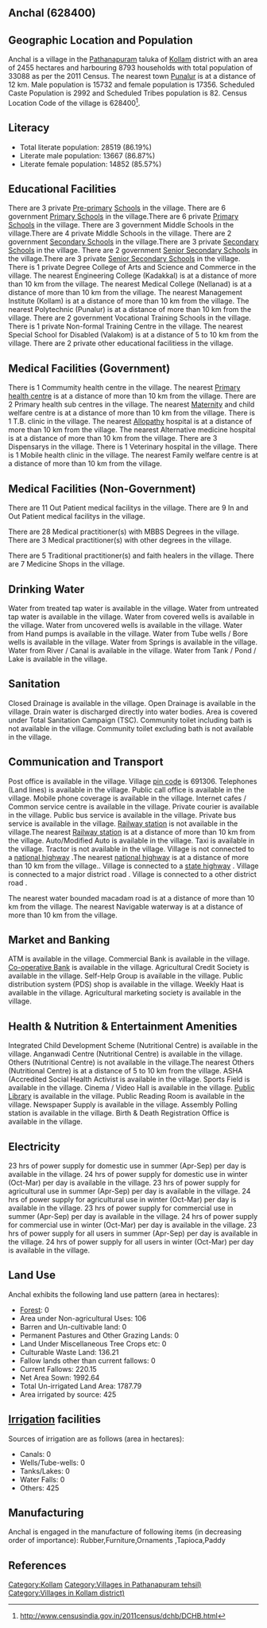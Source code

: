 {{Infobox settlement
| name=Anchal
| native_name=
| native_name_lang=
| other_name=
| nickname=
| settlement_type=Village
| image_skyline=
| image_alt=
| image_caption=
| pushpin_map=India Kerala
| pushpin_label_position=right
| pushpin_map_alt=
| pushpin_map_caption=Location in Kerala, India
| latd=
| latm=
| lats=
| latNS=
| longd=
| longm=
| longs=
| longEW=
| coordinates_display=inline,title
| subdivision_type=Country
| subdivision_name={{flag|India}}
| subdivision_type1=[[States and territories of India|State]]
| subdivision_name1=Kerala 
| subdivision_type2=[[List of districts of India|District]]
| subdivision_name2=Kollam
| subdivision_type3=Tahsil
| subdivision_name3=Pathanapuram
| website=
| established_title=<!-- Established -->
| established_date=
| founder=
| named_for=
| government_type=
| governing_body=
| unit_pref=Metric=
| area_footnotes=
| area_rank=
| area_total_km2=24.55
| elevation_footnotes=
| elevation_m=
| population_total=33088
| population_as_of=2011
| population_rank=
| population_density_km2=1347
| population_demonym=
| population_footnotes=
| demographics_type1=Languages
| demographics1_title1=Official
| demographics1_info1=[[Malayalam language|Malayalam]]
| timezone1=[[Indian Standard Time|IST]]
| utc_offset1==+5:30
| postal_code_type=[[Postal Index Number|PIN]]
| postal_code=691306
| area_code_type=Telephone code
| area_code=
| registration_plate=
| blank1_name_sec1=Nearest city
| blank1_info_sec1=[[Punalur]]
| blank2_name_sec1=[[Human sex ratio|Sex ratio]]
| blank2_info_sec1=1103 [[male|♂]]/[[female|♀]]
| blank3_name_sec1=Literacy
| blank3_info_sec1=86.19%
| blank1_name_sec2=[[2011 Census of India|2011 census]] code
| blank1_info_sec2=628400
| footnotes=
}}

== Anchal (628400) ==

== Geographic Location and Population ==

Anchal is a village in the [[Pathanapuram]] taluka of [[Kollam]] district with an area of 2455 hectares and harbouring 8793 households with total population of 33088 as per the 2011 Census. The nearest town [[Punalur]] is at a distance of 12 km. Male population is 15732 and female population is 17356. Scheduled Caste Population is 2992 and Scheduled Tribes population is 82. Census Location Code of the village is 628400<ref>http://www.censusindia.gov.in/2011census/dchb/DCHB.html</ref>.


== Literacy ==  
* Total literate population: 28519 (86.19%)
* Literate male population: 13667 (86.87%)
* Literate female population: 14852 (85.57%)


== Educational Facilities ==  
There are 3 private [[Pre-primary]] [[School]]s in the village.
There are 6 government [[Primary School]]s in the village.There are 6 private [[Primary School]]s in the village.
There are 3 government Middle Schools in the village.There are 4 private Middle Schools in the village.
There are 2 government [[Secondary School]]s in the village.There are 3 private [[Secondary School]]s in the village.
There are 2 government [[Senior Secondary School]]s in the village.There are 3 private [[Senior Secondary School]]s in the village.
There is 1 private Degree College of Arts and Science and Commerce in the village.
The nearest Engineering College (Kadakkal) is at a distance of more than 10 km from the village.
The nearest Medical College (Nellanad) is at a distance of more than 10 km from the village.
The nearest Management Institute (Kollam) is at a distance of more than 10 km from the village.
The nearest Polytechnic (Punalur) is at a distance of more than 10 km from the village.
There are 2 government Vocational Training Schools in the village.
There is 1 private Non-formal Training Centre in the village.
The nearest Special School for Disabled (Valakom) is at a distance of 5 to 10 km from the village.
There are 2 private other educational facilitiess in the village.


== Medical Facilities (Government) ==
There is 1 Commumity health centre in the village.
The nearest [[Primary health centre]] is at a distance of more than 10 km from the village.
There are 2 Primary health sub centres in the village.
The nearest [[Maternity]] and child welfare centre is at a distance of more than 10 km from the village.
There is 1 T.B. clinic in the village.
The nearest [[Allopathy]] hospital is at a distance of more than 10 km from the village.
The nearest Alternative medicine hospital is at a distance of more than 10 km from the village.
There are 3 Dispensarys in the village.
There is 1 Veterinary hospital in the village.
There is 1 Mobile health clinic in the village.
The nearest Family welfare centre is at a distance of more than 10 km from the village.


== Medical Facilities (Non-Government) ==
There are 11 Out Patient medical facilitys in the village.
There are 9 In and Out Patient medical facilitys in the village.

There are 28 Medical practitioner(s) with MBBS Degrees in the village.
There are 3 Medical practitioner(s) with other degrees in the village.

There are 5 Traditional practitioner(s) and faith healers in the village.
There are 7 Medicine Shops in the village.



== Drinking Water ==
Water from treated tap water is available in the village.
Water from untreated tap water is available in the village.
Water from covered wells is available in the village.
Water from uncovered wells is available in the village.
Water from Hand pumps is available in the village.
Water from Tube wells / Bore wells is available in the village.
Water from Springs is available in the village.
Water from River / Canal is available in the village.
Water from Tank / Pond / Lake is available in the village.


== Sanitation ==
Closed Drainage is available in the village.
Open Drainage is available in the village.
Drain water is discharged directly into water bodies.
Area is covered under Total Sanitation Campaign (TSC).
Community toilet including bath is not available in the village.
Community toilet excluding bath is not available in the village.


== Communication and Transport ==
Post office is available in the village.
Village [[pin code]] is 691306.
Telephones (Land lines) is available in the village.
Public call office is available in the village.
Mobile phone coverage is available in the village.
Internet cafes / Common service centre is available in the village.
Private courier is available in the village.
Public bus service is available in the village.
Private bus service is available in the village.
[[Railway station]] is not available in the village.The nearest [[Railway station]] is at a distance of more than 10 km from the village.
Auto/Modified Auto is available in the village.
Taxi is available in the village.
Tractor is not available in the village.
Village is not connected to a [[national highway]] .The nearest [[national highway]] is at a distance of more than 10 km from the village..
Village is connected to a [[state highway]]  .
Village is connected to a major district road    .
Village is connected to a other district road  .


The nearest water bounded macadam road is at a distance of more than 10 km from the village.
The nearest Navigable waterway is at a distance of more than 10 km from the village.



== Market and Banking ==
ATM is available in the village.
Commercial Bank is available in the village.
[[Co-operative Bank]] is available in the village.
Agricultural Credit Society is available in the village.
Self-Help Group is available in the village.
Public distribution system (PDS) shop is available in the village.
Weekly Haat is available in the village.
Agricultural marketing society is available in the village.


== Health & Nutrition & Entertainment Amenities ==
Integrated Child Development Scheme (Nutritional Centre) is available in the village.
Anganwadi Centre (Nutritional Centre) is available in the village.
Others (Nutritional Centre) is not available in the village.The nearest Others (Nutritional Centre) is at a distance of 5 to 10 km from the village.
ASHA (Accredited Social Health Activist is available in the village.
Sports Field is available in the village.
Cinema / Video Hall is available in the village.
[[Public Library]] is available in the village.
Public Reading Room is available in the village.
Newspaper Supply is available in the village.
Assembly Polling station is available in the village.
Birth & Death Registration Office is available in the village.


== Electricity ==
23 hrs of power supply for domestic use in summer (Apr-Sep) per day is available in the village.
24 hrs of power supply for domestic use in winter (Oct-Mar) per day is available in the village.
23 hrs of power supply for agricultural use in summer (Apr-Sep) per day is available in the village.
24 hrs of power supply for agricultural use in winter (Oct-Mar) per day is available in the village.
23 hrs of power supply for commercial use in summer (Apr-Sep) per day is available in the village.
24 hrs of power supply for commercial use in winter (Oct-Mar) per day is available in the village.
23 hrs of power supply for all users in summer (Apr-Sep) per day is available in the village.
24 hrs of power supply for all users in winter (Oct-Mar) per day is available in the village.


== Land Use ==
Anchal exhibits the following land use pattern (area in hectares):
* [[Forest]]: 0
* Area under Non-agricultural Uses: 106
* Barren and Un-cultivable land: 0
* Permanent Pastures and Other Grazing Lands: 0
* Land Under Miscellaneous Tree Crops etc: 0
* Culturable Waste Land: 136.21
* Fallow lands other than current fallows: 0
* Current Fallows: 220.15
* Net Area Sown: 1992.64
* Total Un-irrigated Land Area: 1787.79
* Area irrigated by source: 425


== [[Irrigation]] facilities ==
Sources of irrigation are as follows (area in hectares):
* Canals: 0
* Wells/Tube-wells: 0
* Tanks/Lakes: 0
* Water Falls: 0
* Others: 425


== Manufacturing ==
Anchal is engaged in the manufacture of following items (in decreasing order of importance): Rubber,Furniture,Ornaments ,Tapioca,Paddy


[[Category:Kollam]]
[[Category:Villages in Pathanapuram tehsil)]]
[[Category:Villages in Kollam district)]]


== References ==
{{Reflist}}



